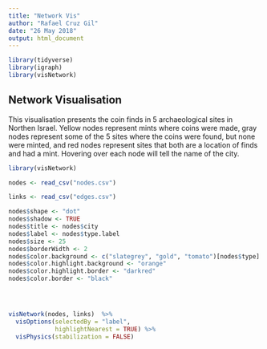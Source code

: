 ```yaml
---
title: "Network Vis"
author: "Rafael Cruz Gil"
date: "26 May 2018"
output: html_document
---
```


```r

library(tidyverse)
library(igraph)
library(visNetwork)

```

## Network Visualisation

This visualisation presents the coin finds in 5 archaeological sites in Northen Israel. Yellow nodes represent mints where coins were made, gray nodes represent some of the 5 sites where the coins were found, but none were minted, and red nodes represent sites that both are a location of finds and had a mint. Hovering over each node will tell the name of the city.

```r

library(visNetwork)

nodes <- read_csv("nodes.csv")

links <- read_csv("edges.csv")

nodes$shape <- "dot"  
nodes$shadow <- TRUE 
nodes$title <- nodes$city 
nodes$label <- nodes$type.label 
nodes$size <- 25
nodes$borderWidth <- 2 
nodes$color.background <- c("slategrey", "gold", "tomato")[nodes$type]
nodes$color.highlight.background <- "orange"
nodes$color.highlight.border <- "darkred"
nodes$color.border <- "black"




visNetwork(nodes, links)  %>%
  visOptions(selectedBy = "label", 
             highlightNearest = TRUE) %>%
  visPhysics(stabilization = FALSE)

```